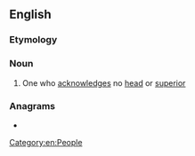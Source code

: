==English==

===Etymology===
{{suffix|en|acephal|ist}}

===Noun===
{{en-noun}}

# {{lb|en|obsolete}} One who [[acknowledge]]s no [[head]] or [[superior]]
#: {{rfquotek|Dr. Gauden}}

===Anagrams===
* {{anagrams|en|a=aacehilpst|caliphates|cataphiles|chaptalise}}

[[Category:en:People]]